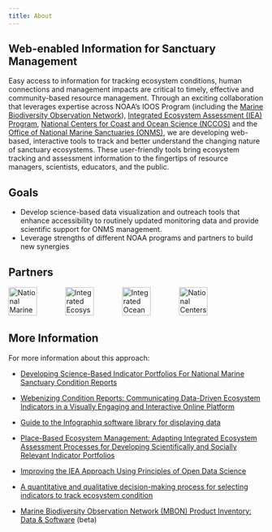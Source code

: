 ```yaml
---
title: About
---
```

## Web-enabled Information for Sanctuary Management
Easy access to information for tracking ecosystem conditions, human connections and management impacts are critical to timely, effective and community-based resource management. Through an exciting collaboration that leverages expertise across NOAA's IOOS Program (including the [Marine Biodiversity Observation Network](https://marinebon.org)), [Integrated Ecosystem Assessment (IEA) Program](https://www.integratedecosystemassessment.noaa.gov/), [National Centers for Coast and Ocean Science (NCCOS)](https://coastalscience.noaa.gov/) and the [Office of National Marine Sanctuaries (ONMS)](https://sanctuaries.noaa.gov/), we are developing web-based, interactive tools to track and better understand the changing nature of sanctuary ecosystems. These user-friendly tools bring ecosystem tracking and assessment information to the fingertips of resource managers, scientists, educators, and the public.

## Goals

-   Develop science-based data visualization and outreach tools that enhance accessibility to routinely updated monitoring data and provide scientific support for ONMS management.
-   Leverage strengths of different NOAA programs and partners to build new synergies

## Partners

[![National Marine Sanctuaries](images/logo_onms.png){height="56px"}](https://sanctuaries.noaa.gov/science/)    [![Integrated Ecosystem Assessment](images/logo_iea.jpg){height="56px"}](https://www.integratedecosystemassessment.noaa.gov/partners/national-marine-sanctuaries)    [![Integrated Ocean Observing System](images/logo_ioos.png){height="56px"}](https://noaa-onms.github.io/ocnms/)    [![National Centers for Coastal Ocean Science](images/logo_nccos.png){height="56px"}](https://coastalscience.noaa.gov/ ) 

## More Information

For more information about this approach:

-   [Developing Science-Based Indicator Portfolios For National Marine Sanctuary Condition Reports](https://sanctuaries.noaa.gov/science/conservation/2019-science-based-indicator-portfolios.html)

-   [Webenizing Condition Reports: Communicating Data-Driven Ecosystem Indicators in a Visually Engaging and Interactive Online Platform](https://sanctuaries.noaa.gov/science/conservation/webenizing-condition-reports.html)

-   [Guide to the Infographiq software library for displaying data](https://marinebon.org/infographiq/)

-   [Place-Based Ecosystem Management: Adapting Integrated Ecosystem Assessment Processes for Developing Scientifically and Socially Relevant Indicator Portfolios](https://doi.org/10.1080/08920753.2021.1846154)

-   [Improving the IEA Approach Using Principles of Open Data Science](https://www.tandfonline.com/doi/pdf/10.1080/08920753.2021.1846155)

-   [A quantitative and qualitative decision-making process for selecting indicators to track ecosystem condition](https://doi.org/10.1016/j.marpol.2021.104489)

-   [Marine Biodiversity Observation Network (MBON) Product Inventory: Data & Software](https://marinebon2.netlify.app/product_viewer/) (beta)
